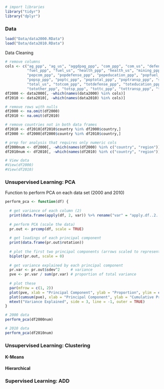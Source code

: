 
```r
# import libraries
library("tidyr")
library("dplyr")
```


### Data
```r
load("Data/data2000.RData")
load("Data/data2010.RData")
```

Data Cleaning
```r
# remove columns
cols <- c("ag_ppp", "ag_us", "aggdpag_ppp", "com_ppp", "com_us", "defense_ppp", "defense_us", "education_ppp", "education_us",
          "fuel_ppp", "fuel_us", "health_ppp", "health_us", "mining_ppp", "mining_us", "other_ppp", "other_us", "popag_ppp",
          "popcom_ppp", "popdefense_ppp", "popeducation_ppp", "popfuel_ppp", "pophealth_ppp", "popmining_ppp", "popother_ppp",
          "popsp_ppp", "poptc_ppp", "poptotal_ppp", "poptransp_ppp", "sp_ppp", "sp_us", "tc_ppp", "tc_us", "totag_ppp", "total_ppp",
          "total_us", "totcom_ppp", "totdefense_ppp", "toteducation_ppp", "totfuel_ppp", "tothealth_ppp", "totmining_ppp",
          "totother_ppp", "totsp_ppp", "tottc_ppp", "tottransp_ppp", "transp_ppp", "transp_us", "gdpfuel_ppp", "gdpcom_ppp")
df2000 <- data2000[, -which(names(data2000) %in% cols)]
df2010 <- data2010[, -which(names(data2010) %in% cols)]
```

```r
# remove rows with nulls
df2000 <- na.omit(df2000)
df2010 <- na.omit(df2010)

# remove countries not in both data frames
df2010 <- df2010[df2010$country %in% df2000$country,]
df2000 <- df2000[df2000$country %in% df2010$country,]

# prep for analysis that requires only numeric cols
df2000num <- df2000[, -which(names(df2000) %in% c("country", "region"))]
df2010num <- df2010[, -which(names(df2010) %in% c("country", "region"))]
```

```r
# View data
#View(df2000)
#View(df2010)
```

### Unsupervised Learning: PCA

Function to perform PCA on each data set (2000 and 2010)
```r
perform_pca <- function(df) {
  
  # get variance of each column (2)
  print(data.frame(apply(df, 2, var)) %>% rename("var" = "apply.df..2..var."))
  
  # perform PCA (scale the data)
  pr.out <- prcomp(df, scale = TRUE)
  
  # get loadings of each principal component
  print(data.frame(pr.out$rotation))
  
  # plot the first two principal components (arrows scaled to represent loadings)
  biplot(pr.out, scale = 0)
  
  # get variance explained by each principal component
  pr.var <- pr.out$sdev^2     # variance
  pve <- pr.var / sum(pr.var) # proportion of total variance
  
  # plot these
  par(mfrow = c(1, 2))
  plot(pve, xlab = "Principal Component", ylab = "Proportion", ylim = c(0, 1), type = "b")
  plot(cumsum(pve), xlab = "Principal Component", ylab = "Cumulative Proportion", ylim = c(0, 1), type = "b")
  mtext("Variance Explained", side = 3, line = -1, outer = TRUE)
}
```

```r
# 2000 data
perform_pca(df2000num)
```

```r
# 2010 data
perform_pca(df2010num)
```


### Unsupervised Learning: Clustering

#### K-Means

#### Hierarchical


### Supervised Learning: ADD
